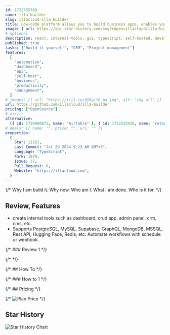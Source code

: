 ```yaml
---
id: 1722755389
name: illa-builder
slug: illacloud-illa-builder
title: Low-code platform allows you to build business apps, enables you to quickly
image: { url: https://api.star-history.com/svg?repos=illacloud/illa-builder }
# optional
description: react, internal-tools, gui, typescript, self-hosted, developer-tools, crud-application, hacktoberfest, low-code, app-builder, internal-tool, low-code-development-platform, lowcode, developer-tool, internal-development, aiagent,  ,
published: true
tasks: ["Build it yourself", "CRM", "Project management"]
features:
  [
    "automation",
    "dashboard",
    "api",
    "self-host",
    "business",
    "productivity",
    "management",
  ]
# images: [{ url: "https://iili.io/dI8yiYB.md.jpg", alt: "img alt" }]
url: https://github.com/illacloud/illa-builder
pricing: ["OpenSource"]
# visit:
alternative:
  [{ id: 1720966872, name: "Airtable" }, { id: 1722533426, name: "retool" }]
# deals: [{ name: "", price: "", url: "" }]
properties:
  {
    Star: 11181,
    Last Commit: "Jul 29 2024 9:23 AM GMT+3",
    Language: "TypeScript",
    Fork: 1079,
    Issue: 37,
    Pull Request: 0,
    Website: "https://illacloud.com",
  }
---
```


{/* Why I am build it. Why now. Who am I. What I am done. Who is it for. */}

## Review, Features

- create internal tools such as dashboard, crud app, admin panel, crm, cms, etc.
- Supports PostgreSQL, MySQL, Supabase, GraphQL, MongoDB, MSSQL, Rest API, Hugging Face, Redis, etc. Automate workflows with schedule or webhook.

{/* ### Review 1 */}

{/* <DetailYoutube videoId="" startTime={0} /> */}

{/* ## How To */}

{/* ### How to 1 */}

{/* ## Pricing */}

{/* <Img src="" alt="Plan Price" /> */}

## Star History

![Star History Chart](https://api.star-history.com/svg?repos=illacloud/illa-builder)

